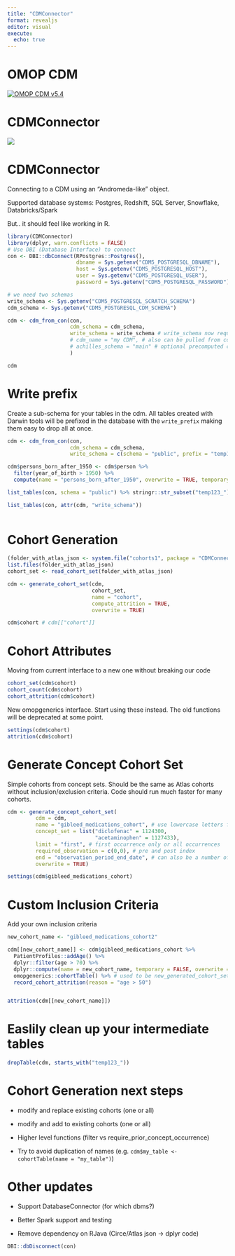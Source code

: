 ```yaml
---
title: "CDMConnector"
format: revealjs
editor: visual
execute:
  echo: true
---
```


## 

# OMOP CDM

[![OMOP CDM v5.4](https://ohdsi.github.io/CommonDataModel/images/cdm54.png)](https://ohdsi.github.io/CommonDataModel/)

## 

# CDMConnector

![](images/cdmconnector-hex.png)

# CDMConnector

Connecting to a CDM using an "Andromeda-like" object.

Supported database systems: Postgres, Redshift, SQL Server, Snowflake, Databricks/Spark

But.. it should feel like working in R.

```r
library(CDMConnector)
library(dplyr, warn.conflicts = FALSE)
# Use DBI (Database Interface) to connect
con <- DBI::dbConnect(RPostgres::Postgres(),
                      dbname = Sys.getenv("CDM5_POSTGRESQL_DBNAME"),
                      host = Sys.getenv("CDM5_POSTGRESQL_HOST"),
                      user = Sys.getenv("CDM5_POSTGRESQL_USER"),
                      password = Sys.getenv("CDM5_POSTGRESQL_PASSWORD"))

# we need two schemas
write_schema <- Sys.getenv("CDM5_POSTGRESQL_SCRATCH_SCHEMA")
cdm_schema <- Sys.getenv("CDM5_POSTGRESQL_CDM_SCHEMA")

cdm <- cdm_from_con(con, 
                    cdm_schema = cdm_schema, 
                    write_schema = write_schema # write_schema now required
                    # cdm_name = "my CDM", # also can be pulled from cdm_source_name,
                    # achilles_schema = "main" # optional precomputed concept counts.
                    )

cdm
```

# Write prefix

Create a sub-schema for your tables in the cdm. All tables created with Darwin tools will be prefixed in the database with the `write_prefix` making them easy to drop all at once.

```r

cdm <- cdm_from_con(con, 
                    cdm_schema = cdm_schema, 
                    write_schema = c(schema = "public", prefix = "temp123_"))

cdm$persons_born_after_1950 <- cdm$person %>% 
  filter(year_of_birth > 1950) %>% 
  compute(name = "persons_born_after_1950", overwrite = TRUE, temporary = FALSE)

list_tables(con, schema = "public") %>% stringr::str_subset("temp123_")

list_tables(con, attr(cdm, "write_schema"))
  

```

# Cohort Generation

```r

(folder_with_atlas_json <- system.file("cohorts1", package = "CDMConnector"))
list.files(folder_with_atlas_json)
cohort_set <- read_cohort_set(folder_with_atlas_json)

cdm <- generate_cohort_set(cdm,
                           cohort_set,
                           name = "cohort",
                           compute_attrition = TRUE,
                           overwrite = TRUE)

cdm$cohort # cdm[["cohort"]]
```

# Cohort Attributes

Moving from current interface to a new one without breaking our code

```r
cohort_set(cdm$cohort)
cohort_count(cdm$cohort)
cohort_attrition(cdm$cohort)

```

New omopgenerics interface. Start using these instead. The old functions will be deprecated at some point.

```r
settings(cdm$cohort)
attrition(cdm$cohort)

```

# Generate Concept Cohort Set

Simple cohorts from concept sets. Should be the same as Atlas cohorts without inclusion/exclusion criteria. Code should run much faster for many cohorts.

```r

cdm <- generate_concept_cohort_set(
         cdm = cdm,
         name = "gibleed_medications_cohort", # use lowercase letters for names
         concept_set = list("diclofenac" = 1124300,
                            "acetaminophen" = 1127433),
         limit = "first", # first occurrence only or all occurrences
         required_observation = c(0,0), # pre and post index
         end = "observation_period_end_date", # can also be a number of days post index
         overwrite = TRUE)

settings(cdm$gibleed_medications_cohort)

```

# Custom Inclusion Criteria 

Add your own inclusion criteria

```r

new_cohort_name <- "gibleed_medications_cohort2"

cdm[[new_cohort_name]] <- cdm$gibleed_medications_cohort %>% 
  PatientProfiles::addAge() %>% 
  dplyr::filter(age > 70) %>% 
  dplyr::compute(name = new_cohort_name, temporary = FALSE, overwrite = TRUE) %>%
  omopgenerics::cohortTable() %>% # used to be new_generated_cohort_set() 
  record_cohort_attrition(reason = "age > 50")


attrition(cdm[[new_cohort_name]])


```

# 

# Easlily clean up your intermediate tables

```r
dropTable(cdm, starts_with("temp123_"))
```

# Cohort Generation next steps

-   modify and replace existing cohorts (one or all)

-   modify and add to existing cohorts (one or all)

-   Higher level functions (filter vs require_prior_concept_occurrence)

-   Try to avoid duplication of names (e.g. `cdm$my_table <- cohortTable(name = "my_table")`)

# Other updates

-   Support DatabaseConnector (for which dbms?)

-   Better Spark support and testing

-   Remove dependency on RJava (Circe/Atlas json -\> dplyr code)

```r
DBI::dbDisconnect(con)

```
